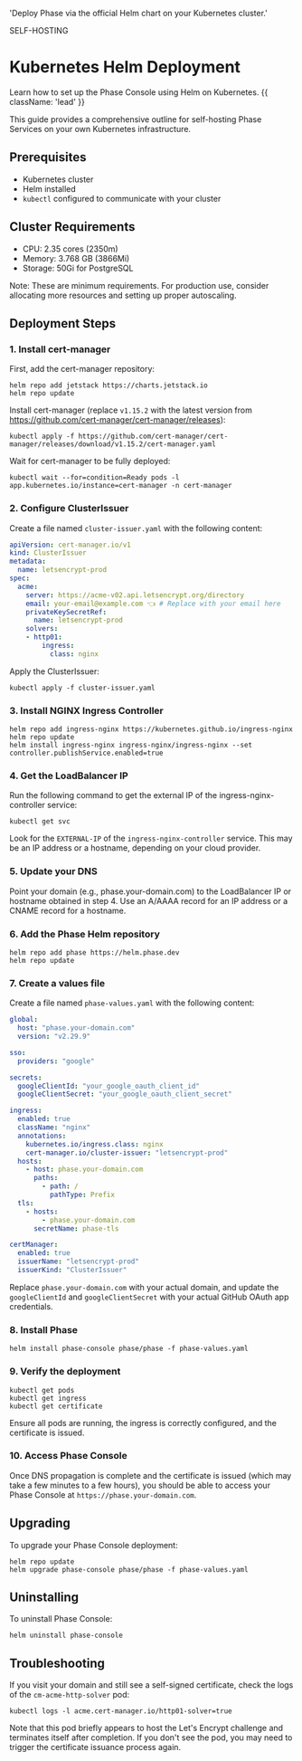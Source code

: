 
'Deploy Phase via the official Helm chart on your Kubernetes cluster.'

<Tag variant="small">SELF-HOSTING</Tag>

# Kubernetes Helm Deployment

Learn how to set up the Phase Console using Helm on Kubernetes. {{ className: 'lead' }}

This guide provides a comprehensive outline for self-hosting Phase Services on your own Kubernetes infrastructure.

## Prerequisites

- Kubernetes cluster
- Helm installed
- `kubectl` configured to communicate with your cluster

## Cluster Requirements

- CPU: 2.35 cores (2350m)
- Memory: 3.768 GB (3866Mi)
- Storage: 50Gi for PostgreSQL

Note: These are minimum requirements. For production use, consider allocating more resources and setting up proper autoscaling.

## Deployment Steps

### 1. Install cert-manager

First, add the cert-manager repository:

```fish
helm repo add jetstack https://charts.jetstack.io
helm repo update
```

Install cert-manager (replace `v1.15.2` with the latest version from https://github.com/cert-manager/cert-manager/releases):

```fish
kubectl apply -f https://github.com/cert-manager/cert-manager/releases/download/v1.15.2/cert-manager.yaml
```

Wait for cert-manager to be fully deployed:

```fish
kubectl wait --for=condition=Ready pods -l app.kubernetes.io/instance=cert-manager -n cert-manager
```

### 2. Configure ClusterIssuer

Create a file named `cluster-issuer.yaml` with the following content:

```yaml
apiVersion: cert-manager.io/v1
kind: ClusterIssuer
metadata:
  name: letsencrypt-prod
spec:
  acme:
    server: https://acme-v02.api.letsencrypt.org/directory
    email: your-email@example.com 👈 # Replace with your email here
    privateKeySecretRef:
      name: letsencrypt-prod
    solvers:
    - http01:
        ingress:
          class: nginx
```

Apply the ClusterIssuer:

```fish
kubectl apply -f cluster-issuer.yaml
```

### 3. Install NGINX Ingress Controller

```fish
helm repo add ingress-nginx https://kubernetes.github.io/ingress-nginx
helm repo update
helm install ingress-nginx ingress-nginx/ingress-nginx --set controller.publishService.enabled=true
```

### 4. Get the LoadBalancer IP

Run the following command to get the external IP of the ingress-nginx-controller service:

```fish
kubectl get svc
```

Look for the `EXTERNAL-IP` of the `ingress-nginx-controller` service. This may be an IP address or a hostname, depending on your cloud provider.

### 5. Update your DNS

Point your domain (e.g., phase.your-domain.com) to the LoadBalancer IP or hostname obtained in step 4. Use an A/AAAA record for an IP address or a CNAME record for a hostname.

### 6. Add the Phase Helm repository

```fish
helm repo add phase https://helm.phase.dev
helm repo update
```

### 7. Create a values file

Create a file named `phase-values.yaml` with the following content:

```yaml
global:
  host: "phase.your-domain.com"
  version: "v2.29.9"

sso:
  providers: "google"

secrets:
  googleClientId: "your_google_oauth_client_id"
  googleClientSecret: "your_google_oauth_client_secret"

ingress:
  enabled: true
  className: "nginx"
  annotations:
    kubernetes.io/ingress.class: nginx
    cert-manager.io/cluster-issuer: "letsencrypt-prod"
  hosts:
    - host: phase.your-domain.com
      paths:
        - path: /
          pathType: Prefix
  tls:
    - hosts:
        - phase.your-domain.com
      secretName: phase-tls

certManager:
  enabled: true
  issuerName: "letsencrypt-prod"
  issuerKind: "ClusterIssuer"
```

Replace `phase.your-domain.com` with your actual domain, and update the `googleClientId` and `googleClientSecret` with your actual GitHub OAuth app credentials.

### 8. Install Phase

```fish
helm install phase-console phase/phase -f phase-values.yaml
```

### 9. Verify the deployment

```fish
kubectl get pods
kubectl get ingress
kubectl get certificate
```

Ensure all pods are running, the ingress is correctly configured, and the certificate is issued.

### 10. Access Phase Console

Once DNS propagation is complete and the certificate is issued (which may take a few minutes to a few hours), you should be able to access your Phase Console at `https://phase.your-domain.com`.

## Upgrading

To upgrade your Phase Console deployment:

```fish
helm repo update
helm upgrade phase-console phase/phase -f phase-values.yaml
```

## Uninstalling

To uninstall Phase Console:

```fish
helm uninstall phase-console
```

## Troubleshooting

If you visit your domain and still see a self-signed certificate, check the logs of the `cm-acme-http-solver` pod:

```fish
kubectl logs -l acme.cert-manager.io/http01-solver=true
```

Note that this pod briefly appears to host the Let's Encrypt challenge and terminates itself after completion. If you don't see the pod, you may need to trigger the certificate issuance process again.
